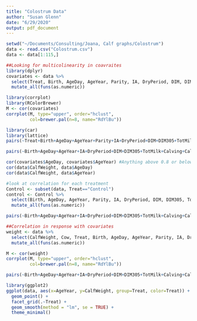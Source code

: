 ```yaml
---
title: "Colostrum Data"
author: "Susan Glenn"
date: "6/29/2020"
output: pdf_document
---
```


```r
setwd("~/Documents/Consulting/Joana, Calf graphs/Colostrum")
data <- read.csv("Colostrum.csv")
data <- data[1:115,]

##Looking for multicolinearity in coavraites
library(dplyr)
covariates <- data %>%
  select(Treat, Birth, AgeDay, AgeYear, Parity, IA, DryPeriod, DIM, DIM305, TotMilk, Calving, CalvingTime, ColWeight, Brix, IcaCalve, IcaMilk, Breed, Sex) %>%
  mutate_all(funs(as.numeric))
```

```r
library(corrplot)
library(RColorBrewer)
M <- cor(covariates)
corrplot(M, type="upper", order="hclust",
         col=brewer.pal(n=8, name="RdYlBu"))

library(car)
library(lattice)
pairs(~Treat+Birth+AgeDay+AgeYear+Parity+IA+DryPeriod+DIM+DIM305+TotMilk+Calving+CalvingTime+ColWeight+Brix+IcaCalve+IcaMilk+Breed+Sex, data=covariates, main="Correlation All covaraites")

pairs(~Birth+AgeDay+AgeYear+IA+DryPeriod+DIM+DIM305+TotMilk+Calving+CalvingTime+ColWeight+Brix+IcaCalve+IcaMilk, data=covariates, main="Correlation Continous Covariates")

cor(covariates$AgeDay, covariates$AgeYear) #Anything above 0.8 or below -0.8 should be taken out
cor(data$CalfWeight, data$AgeDay)
cor(data$CalfWeight, data$AgeYear)
```

```r
#look at correlation for each treatment
Control <- subset(data, Treat=="Control")
control <- Control %>%
  select(Birth, AgeDay, AgeYear, Parity, IA, DryPeriod, DIM, DIM305, TotMilk, Calving, CalvingTime, ColWeight, Brix, IcaCalve, IcaMilk, Breed, Sex) %>%
  mutate_all(funs(as.numeric))

pairs(~Birth+AgeDay+AgeYear+IA+DryPeriod+DIM+DIM305+TotMilk+Calving+CalvingTime+ColWeight+Brix+IcaCalve+IcaMilk, data=control, main="Correlation Continous Covariates")
```

```r
##Correlation in response with covariates
weight <- data %>%
  select(CalfWeight, Cow, Treat, Birth, AgeDay, AgeYear, Parity, IA, DryPeriod, DIM, DIM305, TotMilk, Calving, CalvingTime, ColWeight, Brix, IcaCalve, IcaMilk, Breed, Sex) %>%
  mutate_all(funs(as.numeric))

M <- cor(weight)
corrplot(M, type="upper", order="hclust",
         col=brewer.pal(n=8, name="RdYlBu"))

pairs(~Birth+AgeDay+AgeYear+IA+DryPeriod+DIM+DIM305+TotMilk+Calving+CalvingTime+ColWeight+Brix+IcaCalve+IcaMilk, data=weight, main="Correlation Continous Covariates")

library(ggplot2)
ggplot(data, aes(x=AgeYear, y=CalfWeight, group=Treat, color=Treat)) +
  geom_point() +
  facet_grid(.~Treat) +
  geom_smooth(method = "lm", se = TRUE) +
  theme_minimal()
```


